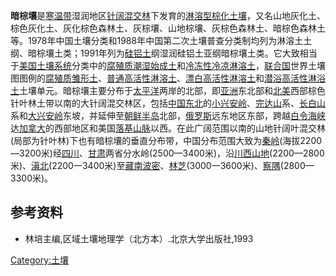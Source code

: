 {{expand|time=2014-01-14T12:04:10+00:00}}
{{refimprove|time=2014-01-14T12:04:10+00:00}}
'''暗棕壤'''是[[寒温带|寒温带]]湿润地区[[针阔混交林|针阔混交林]]下发育的[[淋溶型|淋溶型]][[棕化土壤|棕化土壤]]，又名山地灰化土、棕色灰化土、灰化棕色森林土、灰棕壤、山地棕壤、灰棕色森林土、暗棕色森林土等。1978年中国土壤分类和1988年中国第二次土壤普查分类制均列为淋溶土土纲、暗棕壤土类；1991年列为[[硅铝土|硅铝土]]纲湿润硅铝土亚纲暗棕壤土类。它大致相当于[[美国土壤系统|美国土壤系统]]分类中的[[腐殖质潮湿始成土|腐殖质潮湿始成土]]和[[冷冻性冷凉淋溶土|冷冻性冷凉淋溶土]]，[[联合国|联合国]]世界土壤图图例的[[腐殖质雏形土|腐殖质雏形土]]、[[普通高活性淋溶土|普通高活性淋溶土]]、[[漂白高活性淋溶土|漂白高活性淋溶土]]和[[潜浴高活性淋浴土|潜浴高活性淋浴土]]土壤单元。暗棕壤主要分布于[[太平洋|太平洋]]两岸的北部，即[[亚洲|亚洲]]东北部和[[北美|北美]]西部棕色针叶林土带以南的大针阔混交林区，包括[[中国|中国]][[中国东北地区|东北]]的[[小兴安岭|小兴安岭]]、[[完达山|完达山]]系、[[长白山|长白山]]系和[[大兴安岭|大兴安岭]]东坡，并延伸至[[朝鲜半岛|朝鲜半岛]]北部，[[俄罗斯|俄罗斯]]远东地区东部，跨越[[白令海峡|白令海峡]]达[[加拿大|加拿大]]的西部地区和美国[[落基山脉|落基山脉]]以西。在此广阔范围以南的山地针阔叶混交林(局部为针叶林)下也有暗棕壤的垂直分布带，中国分布范围大致为[[秦岭|秦岭]](海拔2200—3200米)经[[四川|四川]]、[[甘肃|甘肃]]两省分水岭(2500—3400米)，沿[[川西山地|川西山地]](2200—2800米)、[[滇北|滇北]](2200一3400米)至[[藏南地区|藏南]][[波密|波密]]、[[林芝|林芝]](3000一3600米)、[[察隅|察隅]](2800—3300米)。

==参考资料==
*林培主编,区域土壤地理学（北方本）.北京大学出版社,1993

[[Category:土壤|Category:土壤]]